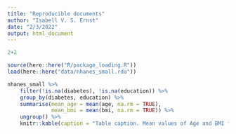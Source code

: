 ```yaml
---
title: "Reproducible documents"
author: "Isabell V. S. Ernst"
date: "2/3/2022"
output: html_document
---
```

```r
2+2
```

```r
source(here::here("R/package_loading.R"))
load(here::here("data/nhanes_small.rda"))
```

```r
nhanes_small %>%
    filter(!is.na(diabetes), !is.na(education)) %>% 
    group_by(diabetes, education) %>% 
    summarise(mean_age = mean(age, na.rm = TRUE),
              mean_bmi = mean(bmi, na.rm = TRUE)) %>% 
    ungroup() %>% 
    knitr::kable(caption = "Table caption. Mean values of Age and BMI for each education and diabetes status.")
```

